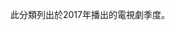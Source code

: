 此分類列出於2017年播出的電視劇季度。
{{Portal|電視劇|Television icon.png}}
<!--{{Category TOC|numerals=no}}-->
{{Year by category
|subcat=2017年電視劇集
|m=2
|c=0
|d=1
|y=7
|cat=播出的電視劇季度
|sortkey=季度
|parent=每年電視劇季度
}}